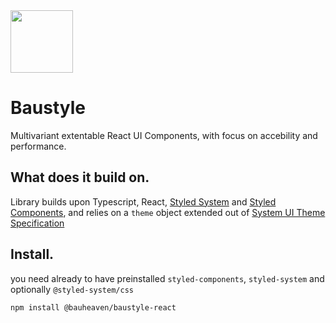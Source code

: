
<Meta title="Foundations/Overview" />

<Box m="40px auto" width="200px">
  <Image width="100px" src={baustyle}/>
</Box>


# Baustyle

<Subtitle>
  Multivariant extentable React UI Components, with focus on accebility and performance.
</Subtitle>

## What does it build on.
Library builds upon Typescript, React, [Styled System](https://styled-system.com/) and [Styled Components](https://styled-components.com/), and relies on a `theme` object
extended out of [System UI Theme Specification](https://system-ui.com/theme/) 


## Install.

you need already to have preinstalled `styled-components`, `styled-system` and optionally `@styled-system/css`

```
npm install @bauheaven/baustyle-react
```